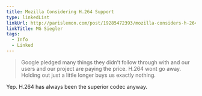 ```yaml
---
title: Mozilla Considering H.264 Support
type: linkedList
linkUrl: http://parislemon.com/post/19285472393/mozilla-considers-h-264-thanks-in-part-to-googles
linkTitle: MG Siegler
tags:
  - Info
  - Linked
---
```


> Google pledged many things they didn’t follow through with and our users and our project are paying the price. H.264 wont go away. Holding out just a little longer buys us exactly nothing.

Yep. H.264 has always been the superior codec anyway.
